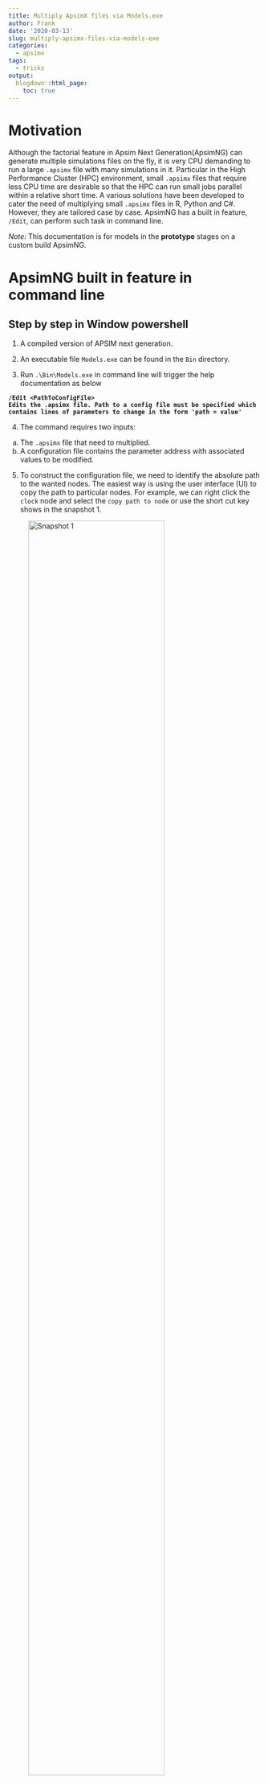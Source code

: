```yaml
---
title: Multiply ApsimX files via Models.exe
author: Frank
date: '2020-03-13'
slug: multiply-apsimx-files-via-models-exe
categories:
  - apsimx
tags:
  - tricks
output:
  blogdown::html_page:
    toc: true
---
```



# Motivation

Although the factorial feature in Apsim Next Generation(ApsimNG) can generate multiple simulations files on the fly, it is very CPU demanding to run a large `.apsimx` file with many simulations in it. Particular in the High Performance Cluster (HPC) environment, small `.apsimx` files that require less CPU time are desirable so that the HPC can run small jobs parallel within a relative short time. A various solutions have been developed to cater the need of multiplying small `.apsimx` files in R, Python and C#. However, they are tailored case by case. ApsimNG has a built in feature, `/Edit`, can perform such task in command line. 

_Note:_ This documentation is for models in the **prototype** stages on a custom build ApsimNG.  

# ApsimNG built in feature in command line 

## Step by step in Window powershell

1. A compiled version of APSIM next generation.   

2. An executable file `Models.exe` can be found in the `Bin` directory.  

3. Run `.\Bin\Models.exe` in command line will trigger the help documentation as below   

  **`/Edit <PathToConfigFile>`**  
  **`Edits the .apsimx file. Path to a config file must be specified which contains lines of parameters to change in the form 'path = value'`**
  
4. The command requires two inputs:  

  a. The `.apsimx` file that need to multiplied. 
  b. A configuration file contains the parameter address with associated values to be modified.   
  
5. To construct the configuration file, we need to identify the absolute path to the wanted nodes. The easiest way is using the user interface (UI) to copy the path to particular nodes. For example, we can right click the `clock` node and select the `copy path to node` or use the short cut key shows in the snapshot 1. 

![Snapshot 1](/post/2020-03-13-multiply-apsimx-files-via-models-exe_files/copynode.PNG){width=80% height=80%}  


6. We can paste the path to a plain text file. To change specific parameter values, we still need to define the name of the parameter. For instance, we need to use `.Start` to instruct the absolute path address for modifying the clock start date. The updated values can be placed after the equal sign with the same format in the `.apsimx` file. See an example of formatting the configuration file. `Notepad++` is recommended for Windows user to search the exact key - value pair to track the target parameters. Please be aware that no quotation is needed.

``` Get-Content .\config20200312.txt```
```
.Simulations.New Zealand.Iversen_12.Simulation3.clock.Start = 1970-02-03T00:00:00
.Simulations.New Zealand.Iversen_12.Simulation3.clock.End = 1980-02-03T00:00:00
.Simulations.New Zealand.Iversen_12.Simulation3.paddock.Soil.Physical.LucerneSoil.KL = 1,2,3,4,5,6,7,8,9,0
.Simulations.Replacements.Lucerne.Leaf.Photosynthesis.FW.XYPairs.X = 2,3,4,5
.Simulations.New Zealand.Iversen_12.Simulation3.Weather.FileName = C:\Data\01raw-data\ClimateAndObserved\lincoln.met
```

More discussion about this feature can be find in this [github issue](https://github.com/APSIMInitiative/ApsimX/issues/4905)

7. To optimise the power of `/Edit`. We believe that multiple configuration files can be automatically generated by additional tools such as R, Python and C#. A simple for loop can be written to iterate over all configuration files and output corresponding modified `.apsimx` files. A automated workflow will be discussed once the `/Edit` feature stablised. 


## Linux 

Coming 



# Other solutions for multiplying `.apsimx` files 

Except C#, the R and Python solutions requires specific tweaks to suit for different purposes. Will briefly describe how these solutions works in this section. In general, the logic in all solutions are the same as the build in `/Edit` feature, which is searching and updating. Sepecifically, customised functions are developed to perform searching the path of wanted nodes and replacing the value in those nodes by new values. 

## R solution 

Coming soon

## Python solution 


Coming soon

## C# solution 

Coming soon